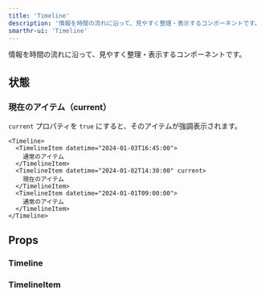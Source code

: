 ```yaml
---
title: 'Timeline'
description: '情報を時間の流れに沿って、見やすく整理・表示するコンポーネントです。'
smarthr-ui: 'Timeline'
---
```


情報を時間の流れに沿って、見やすく整理・表示するコンポーネントです。

<ComponentStory name="Timeline" />

## 状態

### 現在のアイテム（current）

`current` プロパティを `true` にすると、そのアイテムが強調表示されます。

```tsx editable
<Timeline>
  <TimelineItem datetime="2024-01-03T16:45:00">
    通常のアイテム
  </TimelineItem>
  <TimelineItem datetime="2024-01-02T14:30:00" current>
    現在のアイテム
  </TimelineItem>
  <TimelineItem datetime="2024-01-01T09:00:00">
    通常のアイテム
  </TimelineItem>
</Timeline>
```

## Props

### Timeline

<ComponentPropsTable name="Timeline" />

### TimelineItem

<ComponentPropsTable name="TimelineItem" />
